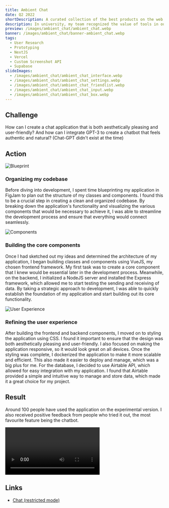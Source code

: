 ```yaml
---
title: Ambient Chat
date: Q2 2022
shortDescription: A curated collection of the best products on the web
description: In university, my team recognized the value of tools in our daily lives and decided to create a collection of them. We started with a Notion database-page, but wanted to share it more widely. Using the Notion API, we developed a website where users can view our curated collection and submit their own discoveries. Our curators meticulously select each tool, guaranteeing the best recommendations. Our platform has helped countless individuals find new and innovative tools and gain inspiration.
preview: /images/ambient_chat/ambient_chat.webp
banner: /images/ambient_chat/banner-ambient_chat.webp
tags:
  - User Research
  - Prototyping
  - NextJS
  - Vercel
  - Custom Screenshot API
  - Supabase
slideImages:
  - /images/ambient_chat/ambient_chat_interface.webp
  - /images/ambient_chat/ambient_chat_settings.webp
  - /images/ambient_chat/ambient_chat_friendlist.webp
  - /images/ambient_chat/ambient_chat_input.webp
  - /images/ambient_chat/ambient_chat_box.webp
---
```


<Layered>

## Challenge

How can I create a chat application that is both aesthetically pleasing and user-friendly? And how can I integrate GPT-3 to create a chatbot that feels authentic and natural? (Chat-GPT didn't exist at the time)

</Layered>

<Sticked>

## Action

<div>

![Blueprint](/images/ambient_chat/ambient_chat_blueprint.webp)

### Organizing my codebase

Before diving into development, I spent time blueprinting my application in FigJam to plan out the structure of my classes and components. I found this to be a crucial step in creating a clean and organized codebase. By breaking down the application's functionality and visualizing the various components that would be necessary to achieve it, I was able to streamline the development process and ensure that everything would connect seamlessly.

![Components](/images/ambient_chat/ambient_chat_components.webp)

### Building the core components

Once I had sketched out my ideas and determined the architecture of my application, I began building classes and components using VueJS, my chosen frontend framework. My first task was to create a core component that I knew would be essential later in the development process. Meanwhile, on the backend, I initialized a NodeJS server and installed the Express framework, which allowed me to start testing the sending and receiving of data. By taking a strategic approach to development, I was able to quickly establish the foundation of my application and start building out its core functionality.

![User Experience](/images/ambient_chat/ambient_chat_user_experience.webp)

### Refining the user experience

After building the frontend and backend components, I moved on to styling the application using CSS. I found it important to ensure that the design was both aesthetically pleasing and user-friendly. I also focused on making the application responsive, so it would look great on all devices. Once the styling was complete, I dockerized the application to make it more scalable and efficient. This also made it easier to deploy and manage, which was a big plus for me. For the database, I decided to use Airtable API, which allowed for easy integration with my application. I found that Airtable provided a simple and intuitive way to manage and store data, which made it a great choice for my project.

</div>

</Sticked>

<Layered>

## Result

Around 100 people have used the application on the experimental version. I also received positive feedback from people who tried it out, the most favourite feature being the chatbot.

</Layered>

<Video>

## Video documentation

![Ambient Chat Video Thumbnail](/images/ambient_chat/ambient_chat.jpg)
![Ambient Chat Video](https://www.youtube.com/embed/FcL5ehtL1uU?autoplay=1&loop=1)

</Video>

<Layered>

## Links

- [Chat (restricted mode)](https://ambient-chat.onrender.com/)

</Layered>
